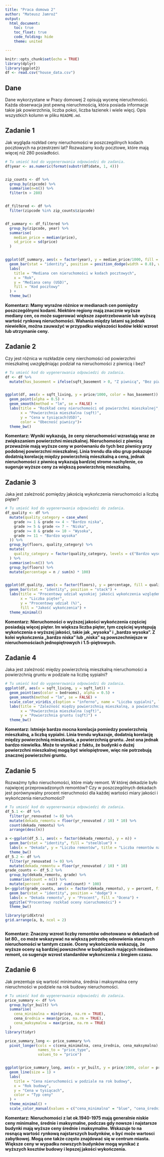 ```yaml
---
title: "Praca domowa 2"
author: "Mateusz Jamroż"
output: 
  html_document:
    toc: true
    toc_float: true
    code_folding: hide
    theme: united

---
```


```r
knitr::opts_chunk$set(echo = TRUE)
library(dplyr)
library(ggplot2)
df <- read.csv("house_data.csv")
```

## Dane 
Dane wykorzystane w Pracy domowej 2 opisują wycenę nieruchmości. Każda obserwacja jest pewną nieruchmością, która posiada informacje takie jak powierzchnia, liczba pokoi, liczba łazienek i wiele więcj. Opis wszystkich kolumn w pliku `README.md`.


## Zadanie 1

Jak wygląda rozkład ceny nieruchomości w poszczególnych kodach pocztowych na przestrzeni lat? Rozważamy kody pocztowe, które mają więcej niż 280 posiadłości.

```r

# Tu umieść kod do wygenerowania odpowiedzi do zadania.
df$year <- as.numeric(format(substr(df$date, 1, 4)))


zip_counts <- df %>%
  group_by(zipcode) %>%
  summarise(n=n()) %>%
  filter(n > 280)


df_filtered <- df %>%
  filter(zipcode %in% zip_counts$zipcode)


df_summary <- df_filtered %>%
  group_by(zipcode, year) %>%
  summarise(
    median_price = median(price),
    sd_price = sd(price)
  )


ggplot(df_summary, aes(x = factor(year), y = median_price/1000, fill = factor(zipcode))) +
  geom_bar(stat = "identity", position = position_dodge(width = 0.8), width = 0.6) +
  labs(
    title = "Mediana cen nieruchomości w kodach pocztowych",
    x = "Rok",
    y = "Mediana ceny (USD)",
    fill = "Kod pocztowy"
  ) +
  theme_bw()

```

**Komentarz: Mamy wyraźne różnice w medianach cen pomiędzy poszczególnymi kodami. Niektóre regiony mają znacznie wyższe mediany cen, co może sugerować większe zapotrzebowanie lub wyższą wartość rynkową nieruchomości. Wahania między latami są jednak niewielkie, można zauważyć w przypadku większości kodów lekki wzrost lub utrzymanie ceny.**

## Zadanie 2

Czy jest różnica w rozkładzie ceny nierchomości od powierzchni mieszkalnej uwzględniając podział na nieruchomości z piwnicą i bez?

```r

# Tu umieść kod do wygenerowania odpowiedzi do zadania.
df <- df %>%
  mutate(has_basement = ifelse(sqft_basement > 0, "Z piwnicą", "Bez piwnicy"))


ggplot(df, aes(x = sqft_living, y = price/1000, color = has_basement)) +
  geom_point(alpha = 0.5) +
  geom_smooth(method = "lm", se = FALSE) + 
  labs(title = "Rozkład ceny nieruchomości od powierzchni mieszkalnej",
       x = "Powierzchnia mieszkalna (sqft)",
       y = "Cena w tysiącach(USD)",
       color = "Obecność piwnicy")+
  theme_bw()

```

**Komentarz: Wyniki wykazują, że ceny nieruchomości wzrastają wraz ze zwiększaniem powierzchni mieszkalnej. Nieruchomości z piwnicą przeważnie mają wyższe ceny w porównaniu do tych bez piwnicy przy podobnej powierzchni mieszkalnej. Linia trendu dla obu grup pokazuje dodatnią korelację między powierzchnią mieszkalną a ceną, jednak nieruchomości z piwnicą wykazują bardziej strome nachylenie, co sugeruje wyższe ceny za większą powierzchnię mieszkalną.**

## Zadanie 3

Jaka jest zależność pomiędzy jakością wykończenia nieruchomości a liczbą pięter? 

```r

# Tu umieść kod do wygenerowania odpowiedzi do zadania.
df_quality <- df %>%
  mutate(quality_category = case_when(
    grade >= 1 & grade <= 4 ~ "Bardzo niska",
    grade >= 5 & grade <= 7 ~ "Niska",
    grade >= 8 & grade <= 10 ~ "Wysoka",
    grade >= 11 ~ "Bardzo wysoka"
  )) %>%
  group_by(floors, quality_category) %>%
  mutate(
    quality_category = factor(quality_category, levels = c("Bardzo wysoka","Wysoka", "Niska","Bardzo niska"))
  ) %>%
  summarise(n=n()) %>%
  group_by(floors) %>%
  mutate(percentage = n / sum(n) * 100)


ggplot(df_quality, aes(x = factor(floors), y = percentage, fill = quality_category)) +
  geom_bar(stat = "identity", position = "stack") +
  labs(title = "Procentowy udział wysokiej jakości wykończenia względem liczby pięter",
       x = "Liczba pięter",
       y = "Procentowy udział (%)",
       fill = "Jakość wykończenia") +
  theme_minimal()

```

**Komentarz: Nieruchomości o wyższej jakości wykończenia częściej posiadają więcej pięter. Im większa liczba pięter, tym częściej występują wykończenia o wyższej jakości, takie jak „wysoka” i „bardzo wysoka”. Z kolei wykończenia „bardzo niska” lub „niska” są powszechniejsze w nieruchomościach jednopiętrowych  i 1.5-piętrowych.**

## Zadanie 4
Jaka jest zależność między powierzchnią mieszkalną nieruchomości a powierzchnią gruntu w podziale na liczbę sypialni?

```r

# Tu umieść kod do wygenerowania odpowiedzi do zadania.
ggplot(df, aes(x = sqft_living, y = sqft_lot)) +
  geom_point(aes(color = bedrooms), alpha = 0.5) +
  geom_smooth(method = "lm", se = FALSE) +
  scale_color_viridis_c(option = "inferno", name = "Liczba sypialni", limits = c(0,7)) +
  labs(title = "Zależność między powierzchnią mieszkalną, a powierzchnią gruntu",
       x = "Powierzchnia mieszkalna (sqft)",
       y = "Powierzchnia gruntu (sqft)") +
  theme_bw() 
```

**Komentarz: Istnieje bardzo mocna korelacja pomiedzy powierzchnią mieszkalną, a liczbą sypialni. Linia trendu wykazuje, dodatnią korelację między powierzchnią mieszkania, a powierzchnią gruntu. Jest ona jednak bardzo niewielka. Może to wynikać z faktu, że budynki o dużej powierzchni mieszkalnej mogą być wielopiętrowe, więc nie potrzebują znacznej powierzchni gruntu. **

## Zadanie 5
Rozważmy tylko nieruchomości, które miały remont. W której dekadzie było najwięcej przeprowadzonych remontów? Czy w poszczególnych dekadach jest porównywalny procent nieruchmości dla każdej wartości miary jakości i wykończenia nieruchomości?

```r

# Tu umieść kod do wygenerowania odpowiedzi do zadania.
df_5.1 <- df %>% 
  filter(yr_renovated != 0) %>% 
  mutate(dekada_remontu = floor(yr_renovated / 10) * 10) %>% 
  count(dekada_remontu) %>%
  arrange(desc(n))

a <-ggplot(df_5.1, aes(x = factor(dekada_remontu), y = n)) +
  geom_bar(stat = "identity", fill = "steelblue") +
  labs(x = "Dekada", y = "Liczba remontów", title = "Liczba remontów na dekadę") +
  theme_bw()
df_5.2 <- df %>%
  filter(yr_renovated != 0) %>%
  mutate(dekada_remontu = floor(yr_renovated / 10) * 10)
grade_counts <- df_5.2 %>%
  group_by(dekada_remontu, grade) %>%
  summarise(count = n()) %>%
  mutate(percent = count / sum(count) * 100)
b<-ggplot(grade_counts, aes(x = factor(dekada_remontu), y = percent, fill = factor(grade))) +
  geom_bar(stat = "identity", position = "dodge") +
  labs(x = "Dekada remontu", y = "Procent", fill = "Ocena") +
  ggtitle("Procentowy rozkład oceny nieruchomości") +
  theme_bw()

library(gridExtra)
grid.arrange(a, b, ncol = 2)



```

**Komentarz: Znaczny wzrost liczby remontów odnotowano w dekadach od lat 80., co może wskazywać na większą potrzebę odnowienia starszych nieruchomości w tamtym czasie. Oceny wykończenia wskazują, że wyższe oceny są bardziej powszechne w budynkach mających niedawno remont, co sugeruje wzrost standardów wykończenia z biegiem czasu.**

## Zadanie 6

Jak prezentuje się wartość minimalna, średnia i maksymalna ceny nieruchmości w podziele na rok budowy nieruchomości.

```r

# Tu umieść kod do wygenerowania odpowiedzi do zadania.
price_summary <- df %>%
  group_by(yr_built) %>%
  summarise(
    cena_minimalna = min(price, na.rm = TRUE),
    cena_średnia = mean(price, na.rm = TRUE),
    cena_maksymalna = max(price, na.rm = TRUE)
  )
library(tidyr)

price_summary_long <- price_summary %>%
  pivot_longer(cols = c(cena_minimalna, cena_średnia, cena_maksymalna),
               names_to = "price_type",
               values_to = "price")


ggplot(price_summary_long, aes(x = yr_built, y = price/1000, color = price_type)) +
  geom_line(size = 1) +
  labs(
    title = "Cena nieruchomości w podziale na rok budowy",
    x = "Rok budowy",
    y = "Cena w tysiącach",
    color = "Typ ceny"
  ) +
  theme_minimal() +
  scale_color_manual(values = c("cena_minimalna" = "blue", "cena_średnia" = "green", "cena_maksymalna" = "red"))

```

**Komentarz: Nieruchomości z lat ok.1940-1975 mają generalnie niskie ceny minimalne, średnie i maksymalne, podczas gdy nowsze i najstarsze budynki mają wyższe ceny średnie i maksymalne. Wskazuje to na rosnącą wartość rynkową najstarszych budynków, o być może wartosci zabytkowej. Mogą one także często znajdować się w centrum miasta. Większe ceny w wypadku nowszych budynków mogą wynikać z wyższych kosztów budowy i lepszej jakości wykończenia.**